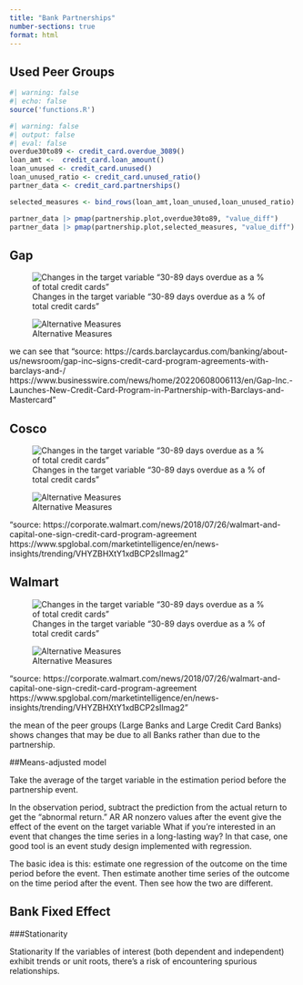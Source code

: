 ```yaml
---
title: "Bank Partnerships"
number-sections: true
format: html
---
```


## Used Peer Groups

```r
#| warning: false
#| echo: false
source('functions.R')
``` 


```r
#| warning: false
#| output: false
#| eval: false
overdue30to89 <- credit_card.overdue_3089()
loan_amt <-  credit_card.loan_amount()
loan_unused <- credit_card.unused()
loan_unused_ratio <- credit_card.unused_ratio()
partner_data <- credit_card.partnerships() 

selected_measures <- bind_rows(loan_amt,loan_unused,loan_unused_ratio)

partner_data |> pmap(partnership.plot,overdue30to89, "value_diff")
partner_data |> pmap(partnership.plot,selected_measures, "value_diff")
```


::: {#fig-3089days .panel-tabset}

## Gap

![Changes in the target variable "30-89 days overdue as a % of total credit cards"](images/GAP_UBPRE524_partnership.png){#fig-gap}

![Alternative Measures](images/GAP_UBPR3815_UBPRB538_UBPRE263_partnership.png){#fig-gap-multiple}

we can see that "source: https://cards.barclaycardus.com/banking/about-us/newsroom/gap-inc--signs-credit-card-program-agreements-with-barclays-and-/ <br> https://www.businesswire.com/news/home/20220608006113/en/Gap-Inc.-Launches-New-Credit-Card-Program-in-Partnership-with-Barclays-and-Mastercard"

## Cosco

![Changes in the target variable "30-89 days overdue as a % of total credit cards"](images/Cosco_UBPRE524_partnership.png){#fig-cosco}

![Alternative Measures](images/Cosco_UBPR3815_UBPRB538_UBPRE263_partnership.png){#fig-cosco-multiple}

"source: https://corporate.walmart.com/news/2018/07/26/walmart-and-capital-one-sign-credit-card-program-agreement <br>
                https://www.spglobal.com/marketintelligence/en/news-insights/trending/VHYZBHXtY1xdBCP2sIlmag2"

## Walmart
![Changes in the target variable "30-89 days overdue as a % of total credit cards"](images/Walmart_UBPRE524_partnership.png){#fig-walmart}

![Alternative Measures](images/Walmart_UBPR3815_UBPRB538_UBPRE263_partnership.png)

"source: https://corporate.walmart.com/news/2018/07/26/walmart-and-capital-one-sign-credit-card-program-agreement <br>
                https://www.spglobal.com/marketintelligence/en/news-insights/trending/VHYZBHXtY1xdBCP2sIlmag2"
:::

the mean of the peer groups (Large Banks and Large Credit Card Banks) shows changes that may be due to all Banks rather than due to the partnership. 

##Means-adjusted model

Take the average of the target variable in the estimation period before the partnership event.

In the observation period, subtract the prediction from the actual return to get the “abnormal return.” AR
AR nonzero 
 values after the event give the effect of the event on the target variable
What if you’re interested in an event that changes the time series in a long-lasting way? In that case, one good tool is an event study design implemented with regression.

The basic idea is this: estimate one regression of the outcome on the time period before the event. Then estimate another time series of the outcome on the time period after the event. Then see how the two are different.

## Bank Fixed Effect
###Stationarity

Stationarity
If the variables of interest (both dependent and independent) exhibit trends or unit roots, there's a risk of encountering spurious relationships.

